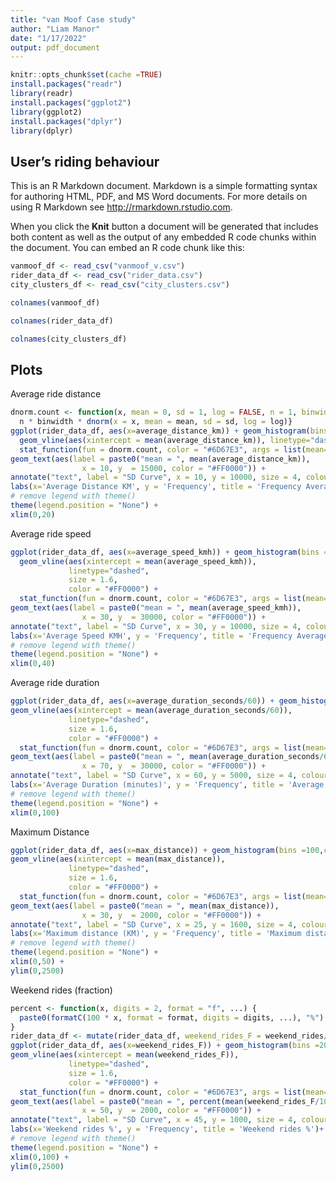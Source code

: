 ```yaml
---
title: "van Moof Case study"
author: "Liam Manor"
date: "1/17/2022"
output: pdf_document
---
```


```r
knitr::opts_chunk$set(cache =TRUE)
install.packages("readr")
library(readr)
install.packages("ggplot2")
library(ggplot2)
install.packages("dplyr")
library(dplyr)
```

## User’s riding behaviour

This is an R Markdown document. Markdown is a simple formatting syntax for authoring HTML, PDF, and MS Word documents. For more details on using R Markdown see <http://rmarkdown.rstudio.com>.

When you click the **Knit** button a document will be generated that includes both content as well as the output of any embedded R code chunks within the document. You can embed an R code chunk like this:

```r
vanmoof_df <- read_csv("vanmoof_v.csv")
rider_data_df <- read_csv("rider_data.csv")
city_clusters_df <- read_csv("city_clusters.csv")
```


```r
colnames(vanmoof_df)

colnames(rider_data_df)

colnames(city_clusters_df)
```

## Plots

Average ride distance

```r
dnorm.count <- function(x, mean = 0, sd = 1, log = FALSE, n = 1, binwidth = 1){
  n * binwidth * dnorm(x = x, mean = mean, sd = sd, log = log)} 
ggplot(rider_data_df, aes(x=average_distance_km)) + geom_histogram(bins =10,color = "white", fill = "#9FE367",boundary = 0.5) +
  geom_vline(aes(xintercept = mean(average_distance_km)), linetype="dashed", size = 1.6, color = "#FF0000") +
  stat_function(fun = dnorm.count, color = "#6D67E3", args = list(mean=mean(rider_data_df$average_distance_km), sd =sd(rider_data_df$average_distance_km), n = nrow(rider_data_df)), lwd = 1.2) + 
geom_text(aes(label = paste0("mean = ", mean(average_distance_km)), 
                x = 10, y  = 15000, color = "#FF0000")) + 
annotate("text", label = "SD Curve", x = 10, y = 10000, size = 4, colour = "#6D67E3") + 
labs(x='Average Distance KM', y = 'Frequency', title = 'Frequency Average Distance of riders') +
# remove legend with theme()
theme(legend.position = "None") +
xlim(0,20) 
```

Average ride speed

```r
ggplot(rider_data_df, aes(x=average_speed_kmh)) + geom_histogram(bins =10,color = "white", fill = "#9FE367",boundary = 0.5) +
  geom_vline(aes(xintercept = mean(average_speed_kmh)), 
             linetype="dashed",
             size = 1.6, 
             color = "#FF0000") +
  stat_function(fun = dnorm.count, color = "#6D67E3", args = list(mean=mean(rider_data_df$average_speed_kmh), sd =sd(rider_data_df$average_speed_kmh), n = nrow(rider_data_df)), lwd = 1.2) + 
geom_text(aes(label = paste0("mean = ", mean(average_speed_kmh)), 
                x = 30, y  = 30000, color = "#FF0000")) + 
annotate("text", label = "SD Curve", x = 30, y = 10000, size = 4, colour = "#6D67E3") + 
labs(x='Average Speed KMH', y = 'Frequency', title = 'Frequency Average Speed of riders')+
# remove legend with theme()
theme(legend.position = "None") +
xlim(0,40) 
```

Average ride duration

```r
ggplot(rider_data_df, aes(x=average_duration_seconds/60)) + geom_histogram(bins =10,color = "white", fill = "#9FE367",boundary = 0.5) +
geom_vline(aes(xintercept = mean(average_duration_seconds/60)), 
             linetype="dashed",
             size = 1.6, 
             color = "#FF0000") +
  stat_function(fun = dnorm.count, color = "#6D67E3", args = list(mean=mean(rider_data_df$average_duration_seconds/60), sd =sd(rider_data_df$average_duration_seconds/60), n = nrow(rider_data_df)), lwd = 1.2) + 
geom_text(aes(label = paste0("mean = ", mean(average_duration_seconds/60)), 
                x = 70, y  = 30000, color = "#FF0000")) + 
annotate("text", label = "SD Curve", x = 60, y = 5000, size = 4, colour = "#6D67E3") + 
labs(x='Average Duration (minutes)', y = 'Frequency', title = 'Average Duration (minutes) riding')+
# remove legend with theme()
theme(legend.position = "None") +
xlim(0,100) 
```

Maximum Distance 

```r
ggplot(rider_data_df, aes(x=max_distance)) + geom_histogram(bins =100,color = "white", fill = "#9FE367",boundary = 0.5) +
geom_vline(aes(xintercept = mean(max_distance)), 
             linetype="dashed",
             size = 1.6, 
             color = "#FF0000") +
  stat_function(fun = dnorm.count, color = "#6D67E3", args = list(mean=mean(rider_data_df$max_distance), sd =sd(rider_data_df$max_distance), n = nrow(rider_data_df)), lwd = 1.2) + 
geom_text(aes(label = paste0("mean = ", mean(max_distance)), 
                x = 30, y  = 2000, color = "#FF0000")) + 
annotate("text", label = "SD Curve", x = 25, y = 1600, size = 4, colour = "#6D67E3") + 
labs(x='Maximum distance (KM)', y = 'Frequency', title = 'Maximum distance riders')+
# remove legend with theme()
theme(legend.position = "None") +
xlim(0,50) + 
ylim(0,2500)
```


Weekend rides (fraction)

```r
percent <- function(x, digits = 2, format = "f", ...) {
  paste0(formatC(100 * x, format = format, digits = digits, ...), "%")
}
rider_data_df <- mutate(rider_data_df, weekend_rides_F = weekend_rides/entries*100)
ggplot(rider_data_df, aes(x=weekend_rides_F)) + geom_histogram(bins =20,color = "white", fill = "#9FE367",boundary = 0.5) +
geom_vline(aes(xintercept = mean(weekend_rides_F)), 
             linetype="dashed",
             size = 1.6, 
             color = "#FF0000") +
  stat_function(fun = dnorm.count, color = "#6D67E3", args = list(mean=mean(rider_data_df$weekend_rides_F), sd =sd(rider_data_df$weekend_rides_F), n = nrow(rider_data_df)), lwd = 1.2) + 
geom_text(aes(label = paste0("mean = ", percent(mean(weekend_rides_F/100))), 
                x = 50, y  = 2000, color = "#FF0000")) + 
annotate("text", label = "SD Curve", x = 45, y = 1000, size = 4, colour = "#6D67E3") + 
labs(x='Weekend rides %', y = 'Frequency', title = 'Weekend rides %')+
# remove legend with theme()
theme(legend.position = "None") +
xlim(0,100) + 
ylim(0,2500)
```




































